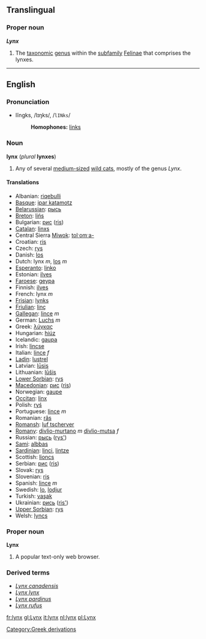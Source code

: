 {{wikipedia}}
==Translingual==
===Proper noun===
'''''Lynx'''''

#The [[taxonomic]] [[genus]] within the [[subfamily]] [[Felinae]] that comprises the lynxes.

----
==English==
=== Pronunciation ===
*lĭngks, /lɪŋks/, /<tt>lINks</tt>/
*:'''Homophones:''' [[links]]

=== Noun ===
'''lynx''' (''plural'' '''lynxes''')

#Any of several [[medium-sized]] [[wild cat]]s, mostly of the genus ''Lynx''.

====Translations====

*Albanian: [[riqebulli]]
*[[Basque]]: [[ipar katamotz]]
*[[Belarussian]]: [[рысь]]
*[[Breton]]: [[lińs]]
*Bulgarian: [[рис]] ([[ris]])
*[[Catalan]]: [[linxs]]
*Central Sierra [[Miwok]]: [[tolˑomˑa-]]
*Croatian: [[ris]]
*Czech: [[rys]]
*Danish: [[los#Danish|los]]
*Dutch: lynx ''m'', [[los#Dutch|los]] ''m''
*[[Esperanto]]: [[linko]]
*Estonian: [[ilves]]
*[[Faroese]]: [[geypa]]
*Finnish: [[ilves]]
*French: lynx ''m''
*[[Frisian]]: [[lynks]]
*[[Friulian]]: [[linç]]
*[[Gallegan]]: [[lince#Gallegan|lince]] ''m''
*German: [[Luchs]] ''m''
*Greek: [[λύγκας]] '' ''
*Hungarian: [[hiúz]]
*Icelandic: [[gaupa]]
*Irish: [[lincse]]
*Italian: [[lince#Italian|lince]] ''f''
*[[Ladin]]: [[lustrel]]<!--NOTE: do not put the taxonomical name in as the Latin translation-->
*Latvian: [[lūsis]]
*Lithuanian: [[lūšis]]
*[[Lower Sorbian]]: [[rys]]
*[[Macedonian]]: [[рис]] ([[ris]])
*Norwegian: [[gaupe]]
*[[Occitan]]: [[linx]]
*Polish: [[ryś]] '' ''
*Portuguese: [[lince#Portuguese|lince]] ''m''
*Romanian: [[râs]]
*[[Romansh]]: [[luf tscherver]]
*[[Romany]]: [[divlio-murtano]] ''m'' [[divlio-mutsa]] ''f''
*Russian: [[рысь]] ([[rys']]) '' ''
*[[Sami]]: [[albbas]]
*[[Sardinian]]: [[linci]], [[lintze]]
*Scottish: [[lioncs]]
*Serbian: [[рис]] ([[ris]])
*Slovak: [[rys]]
*Slovenian: [[ris]]
*Spanish: [[lince#Spanish|lince]] ''m''
*Swedish: [[lo#Swedish|lo]], [[lodjur]]
*Turkish: [[vaşak]]
*Ukrainian: [[рись]] ([[ris']])
*[[Upper Sorbian]]: [[rys]]
*Welsh: [[lyncs]]

===Proper noun===
'''Lynx'''

#{{computing}} A popular text-only web browser.

===Derived terms===
{{wikispecies}}
*''[[Lynx canadensis]]''<!-- - Canada lynx-->
*''[[Lynx lynx]]''<!-- - Eurasian lynx-->
*''[[Lynx pardinus]]''<!-- - Spanish lynx-->
*''[[Lynx rufus]]''<!-- - bobcat-->
{{wikipediapar|Lynx (cat)}}

[[Category:Greek derivations]]

[[fr:lynx]]
[[gl:Lynx]]
[[it:lynx]]
[[nl:lynx]]
[[pl:Lynx]]